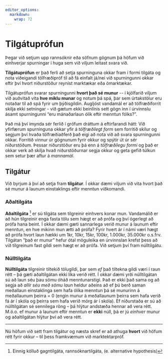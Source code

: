 ```yaml
---
editor_options: 
  markdown: 
    wrap: 72
---
```


# Tilgátuprófun

Þegar við setjum upp rannsóknir eða söfnum gögnum þá höfum við
einhverjar spurningar í huga sem við viljum leitast svara við.

**Tilgátuprófun** er það ferli að setja spurninguna okkar fram í formi
tilgáta og nota viðeigandi tölfræðipróf til að fá einfalt já/nei við
spurningunni okkar eftir því hvort niðurstöður reynist marktækar eða
ómarktækar.

Tilgátuprófun svarar spurningunni **hvort það sé munur** \-- í kjölfarið
viljum við auðvitað vita **hve miklu munar** og notum þá spá, þar sem
úrtakstölur eru notaðar til að spá fyrir um þýðisgildin. Augljóst
vandamál er að tölfræðiforrit skilja ekki setningar - við gætum ekki
beinlínis sett gögn inn í úrvinnslu ásamt spurningunni "eru mánaðarlaun
ólík eftir menntun fólks?".

Það má því ímynda sér ferlið í grófum dráttum á eftirfarandi hátt: Við
yfirfærum spurninguna okkar yfir á *tölfræðilegt form* sem forritið
skilur og segjum því hvaða tölfræðiaðferð það eigi að nota við að svara
spurningunni okkar. Forritið vinnur úr gögnunum fyrir okkur og spýtir út
úr sér niðurstöðum. Þessar niðurstöður eru þá enn á *tölfræðilegu formi*
og það er okkar verk að skilja hvað niðurstöðurnar segja okkur og geta
gefið túlkun sem setur þær aftur á *mannamál*.

## Tilgátur {#cross}

Við byrjum á því að setja fram **tilgátur**. Í okkar dæmi viljum við
vita hvort það sé munur á launum einstaklings eftir menntun viðkomandi.

### Aðaltilgáta

**Aðaltilgáta** [^01-tilgatuprofun-1] er sú tilgáta sem tilgreinir
einhvers konar mun. Vandamálið er að hún tilgreinir enga fasta tölu sem
hægt er að prófa og því ógerlegt að prófa hana beint. Í okkar dæmi gæti
sannarlega verið munur á launum eftir menntun, en hve mikinn mun ætti að
prófa? Fyrir hvert ár í námi væri hægt að prófa hvort laun hækki um 1kr,
10kr, 15kr, 100kr, 1.000kr, 35.000kr o.s.frv. Tilgátan "það er munur"
hefur ótal möguleika en úrvinnslan krefst þess að við tilgreinum fast
gildi sem hægt er að prófa. Við setjum því fram núlltilgátu.

[^01-tilgatuprofun-1]: Einnig kölluð gagntilgáta, rannsóknartilgáta, (e.
    alternative hypothesis)

### Núlltilgáta

**Núlltilgáta** tilgreinir tiltekið tölugildi, þar sem *ef* það tiltekna
gildi væri í raun rétt -- þá gæti aðaltilgátan ekki líka verið rétt. Í
okkar dæmi yrði núlltilgátan sú að laun séu þau sömu óháð
menntunarstigi. Það er ekki það sama og að segja að *allir séu með sömu
laun* heldur aðeins að ef þú berð saman meðallaun einstaklinga sem hafa
ólíka menntun þá sé munurinn á meðallaunum þeirra = 0 (engin munur á
meðallaunum þeirra sem hafa verið fá ár í skóla og þeirra sem hafa verið
mörg ár í skóla). Ef niðurstaða er sú að núlltilgátan sé sennilega röng
-- þá hlýtur andstæða hennar að vera rétt. M.ö.o. ef munur á launum
eftir menntun er **ekki** núll, þá er jú *einhver* munur og aðaltilgátan
hlýtur því að vera rétt.

------------------------------------------------------------------------

Nú höfum við sett fram tilgátur og næsta skref er að athuga **hvort**
við höfum rétt fyrir okkur -- til þess framkvæmum við marktektarpróf.
